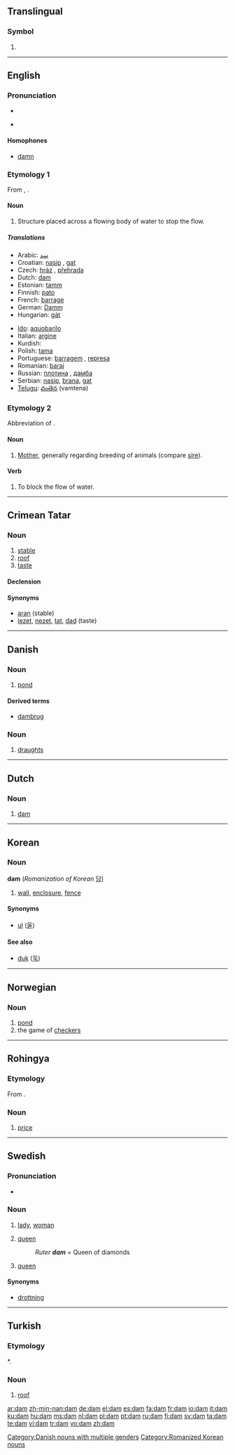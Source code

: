 {{wikipedia|dab=dam (disambiguation)|dam}}
==Translingual==

===Symbol===
{{infl|mul|symbol}}

# {{SI-unit-2|deca|meter|metre|[[length]]}}

----

==English==

===Pronunciation===
* {{IPA|/dæm/}}
* {{audio|en-us-dam.ogg|Audio (US)}}
*: {{rhymes|æm}}

====Homophones====
* [[damn]]

===Etymology 1===
From {{MD.}}, {{MLG.}} {{term|dam|lang=gml}}.

====Noun====
{{wikipedia}}
{{en-noun}}

# Structure placed across a flowing body of water to stop the flow.

=====Translations=====
{{trans-top|structure placed across a flowing body of water}}
* Arabic: [[سد]]
* Croatian: [[nasip]] {{m}}, [[gat]] {{m}}
* Czech: [[hráz]] {{f}}, [[přehrada]] {{f}}
* Dutch: [[dam#Dutch|dam]] {{m}}
* Estonian: [[tamm]]
* Finnish: [[pato]]
* French: [[barrage]] {{m}}
* German: [[Damm]] {{m}}
* Hungarian: [[gát]]
{{trans-mid}}
* [[Ido]]: [[aquobarilo]]
* Italian: [[argine]] {{m}}
* Kurdish: {{KUchar|[[به‌ربه‌ست]]}}
* Polish: [[tama#Polish|tama]] {{f}}
* Portuguese: [[barragem]] {{f}}, [[represa]] {{f}}
* Romanian: [[baraj]] {{n}}
* Russian: [[плотина]] {{f}}, [[дамба]] {{f}}
* Serbian: [[nasip]], [[brana]], [[gat]]
* [[Telugu]]: [[వంతెన]] (vamtena)
{{trans-bottom}}

===Etymology 2===
Abbreviation of {{term|dame}}.

====Noun====
{{en-noun}}

# [[mother|Mother]], generally regarding breeding of animals (compare [[sire]]).

====Verb====
{{en-verb|dams|damming|dammed}}

# To block the flow of water.

----

==Crimean Tatar==

===Noun===
{{infl|crh|noun}}

# [[stable]]
# [[roof]]
# [[taste]]

====Declension====
{{crh-latin-noun|nıñ|ğa|nı|da|dan}}

====Synonyms====
* [[aran]] (stable)
* [[lezet]], [[nezet]], [[tat]], [[dad]] (taste)

----

==Danish==

===Noun===
{{infl|da|noun|g=c}}

# [[pond]]

====Derived terms====
* [[dambrug]] {{n}}

===Noun===
{{infl|da|noun|g=c}}

# [[draughts]]

[[Category:Danish nouns with multiple genders]]

----

==Dutch==

===Noun===
{{nl-noun|g=m|pl=dammen|dim=dammetje}}

# [[dam#English|dam]]

----

==Korean==

===Noun===
'''dam''' (''Romanization of Korean'' [[담]])

# [[wall]], [[enclosure]], [[fence]]

====Synonyms====
* [[ul]] ([[울]])

====See also====
* [[duk#Korean|duk]] ([[둑]])

[[Category:Romanized Korean nouns]]

----

==Norwegian==

===Noun===
{{no-noun-m1|damm}}

# [[pond]]
# the game of [[checkers]]

----

==Rohingya==

===Etymology===
From {{Beng.|cit}}.

===Noun===
{{infl|cit|noun}}

# [[price]]

----

==Swedish==

===Pronunciation===
* {{audio|Sv-dam.ogg|audio}}

===Noun===
{{sv-noun-reg-r-c|2=dame}}
{{infl|sv|noun|g=c}}

# [[lady]], [[woman]]
# {{context|card games|lang=sv}} [[queen]]
#: ''Ruter '''dam''''' = Queen of diamonds
# {{context|chess|lang=sv}} [[queen]]

====Synonyms====
* {{sense|in chess}} [[drottning]]

----

==Turkish==

===Etymology===
{{CT.|tr}} *{{term|tām}}.

===Noun===
{{infl|tr|noun}}

# [[roof]]

[[ar:dam]]
[[zh-min-nan:dam]]
[[de:dam]]
[[el:dam]]
[[es:dam]]
[[fa:dam]]
[[fr:dam]]
[[io:dam]]
[[it:dam]]
[[ku:dam]]
[[hu:dam]]
[[ms:dam]]
[[nl:dam]]
[[pl:dam]]
[[pt:dam]]
[[ru:dam]]
[[fi:dam]]
[[sv:dam]]
[[ta:dam]]
[[te:dam]]
[[vi:dam]]
[[tr:dam]]
[[vo:dam]]
[[zh:dam]]